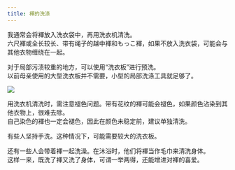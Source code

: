 ```yaml
---
title: 褌的洗涤
---
```



我通常会将褌放入洗衣袋中，再用洗衣机清洗。<br/>
六尺褌或全长较长、带有绳子的越中褌和もっこ褌，如果不放入洗衣袋，可能会与其他衣物缠绕在一起。

对于局部污渍较重的地方，可以使用“洗衣板”进行预洗。<br/>
以前母亲使用的大型洗衣板并不需要，小型的局部洗涤工具就足够了。

<Image src="https://ik.imagekit.io/dgfwhfvkn/tabi/sentakuita_waifu2x_noise3_scale4x_Rwkbek7VP.avif?updatedAt=1739891695477" client:visible/>

用洗衣机清洗时，需注意褪色问题。带有花纹的褌可能会褪色，如果颜色沾染到其他衣物上，很难去除。<br/>
自己染色的褌也一定会褪色，因此在颜色未稳定前，建议单独清洗。

有些人坚持手洗。这种情况下，可能需要较大的洗衣板。

还有一些人会带着褌一起洗澡。在沐浴时，他们将褌当作毛巾来清洗身体。<br/>
这样一来，既洗了褌又洗了身体，可谓一举两得，还能增进对褌的喜爱。

<ContributorList githubRepo="dragonjay-lyj/jpstra" />